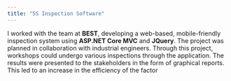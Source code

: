 ```yaml
---
title: "5S Inspection Software"
---
```


I worked with the team at **BEST**, developing a web-based, mobile-friendly inspection
system using **ASP.NET Core MVC** and **JQuery**. The project was planned in collaboration with
industrial engineers. Through this project, workshops could undergo various inspections through
the application. The results were presented to the stakeholders in the form of graphical reports.
This led to an increase in the efficiency of the factor
